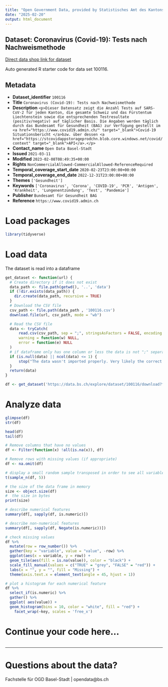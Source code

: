 ```yaml
---
title: "Open Government Data, provided by Statistisches Amt des Kantons Basel-Stadt - Fachstelle OGD"
date: "2025-02-20"
output: html_document
---
```


## Dataset: Coronavirus (Covid-19): Tests nach Nachweismethode

[Direct data shop link for dataset](https://data.bs.ch/explore/dataset/100116)

Auto generated R starter code for data set 100116.

## Metadata

- **Dataset_identifier** `100116`
- **Title** `Coronavirus (Covid-19): Tests nach Nachweismethode`
- **Description** `<p>Dieser Datensatz zeigt die Anzahl Tests auf SARS-CoV-2 für jeden Kanton, die gesamte Schweiz und das Fürstentum Liechtenstein sowie die entsprechenden Testresultate (positiv/negativ) auf täglicher Basis. Die Angaben werden täglich durch das Bundesamt für Gesundheit (BAG) zur Verfügung gestellt im <a href="https://www.covid19.admin.ch/" target="_blank">Covid-19 Situationsbericht </a>bzw. über dessen <a href="https://stcovidappstorageprodchn.blob.core.windows.net/covid/context" target="_blank">API</a>.</p>`
- **Contact_name** `Open Data Basel-Stadt`
- **Issued** `2021-03-11`
- **Modified** `2023-02-08T08:49:35+00:00`
- **Rights** `NonCommercialAllowed-CommercialAllowed-ReferenceRequired`
- **Temporal_coverage_start_date** `2020-02-23T23:00:00+00:00`
- **Temporal_coverage_end_date** `2022-12-31T23:00:00+00:00`
- **Themes** `['Gesundheit']`
- **Keywords** `['Coronavirus', 'Corona', 'COVID-19', 'PCR', 'Antigen', 'Krankheit', 'Lungenentzündung', 'Test', 'Pandemie']`
- **Publisher** `Bundesamt für Gesundheit BAG`
- **Reference** `https://www.covid19.admin.ch`


# Load packages

```r

library(tidyverse)
```

# Load data

The dataset is read into a dataframe

```r
get_dataset <- function(url) {
  # Create directory if it does not exist
  data_path <- file.path(getwd(), '..', 'data')
  if (!dir.exists(data_path)) {
    dir.create(data_path, recursive = TRUE)
  }
  # Download the CSV file
  csv_path <- file.path(data_path , '100116.csv')
  download.file(url, csv_path, mode = "wb")

  # Read the CSV file
  data <- tryCatch(
      read.csv(csv_path, sep = ";", stringsAsFactors = FALSE, encoding = "UTF-8"),
      warning = function(w) NULL,
      error = function(e) NULL
  )
  # if dataframe only has one column or less the data is not ";" separated
  if (is.null(data) || ncol(data) <= 1) {
      stop("The data wasn't imported properly. Very likely the correct separator couldn't be found.\nPlease check the dataset manually and adjust the code.")
  }
  return(data)
}
```

```r

df <- get_dataset('https://data.bs.ch/explore/dataset/100116/download?format=csv&timezone=Europe%2FZurich')

```

# Analyze data

```r

glimpse(df)
str(df)

head(df)
tail(df)

```

```r
# Remove columns that have no values
df <- Filter(function(x) !all(is.na(x)), df)

# Remove rows with missing values (if appropriate)
df <- na.omit(df)
```

```r
# display a small random sample transposed in order to see all variables
t(sample_n(df, 5))
```

```r
# the size of the data frame in memory
size <- object.size(df)
#  the size in bytes
print(size)
```

```r
# describe numerical features
summary(df[, sapply(df, is.numeric)])
```

```r
# describe non-numerical features
summary(df[, sapply(df, Negate(is.numeric))])
```

```r
# check missing values
df %>%
  mutate(row = row_number()) %>%
  gather(key = "variable", value = "value", -row) %>%
  ggplot(aes(x = variable, y = row)) +
  geom_tile(aes(fill = is.na(value)), color = "black") +
  scale_fill_manual(values = c("TRUE" = "grey", "FALSE" = "red")) +
  labs(x = "", y = "", fill = "Missing") +
  theme(axis.text.x = element_text(angle = 45, hjust = 1))
```

```r
# plot a histogram for each numerical feature
df %>%
  select_if(is.numeric) %>%
  gather() %>%
  ggplot( aes(value)) +
  geom_histogram(bins = 10, color = "white", fill = "red") +
    facet_wrap(~key, scales = 'free_x')
```

# Continue your code here...

```r

```
------------------------------------------------------------------------

# Questions about the data?

Fachstelle für OGD Basel-Stadt | opendata@bs.ch
